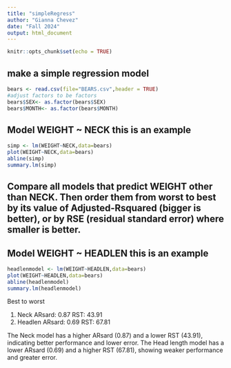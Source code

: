 ```yaml
---
title: "simpleRegress"
author: "Gianna Chevez"
date: "Fall 2024"
output: html_document
---
```


```r
knitr::opts_chunk$set(echo = TRUE)
```

## make a simple regression model

```r
bears <- read.csv(file="BEARS.csv",header = TRUE)
#adjust factors to be factors
bears$SEX<- as.factor(bears$SEX)
bears$MONTH<- as.factor(bears$MONTH)
```

## Model WEIGHT ~ NECK  this is an example  

```r
simp <- lm(WEIGHT~NECK,data=bears)
plot(WEIGHT~NECK,data=bears)
abline(simp)
summary.lm(simp)
```


## Compare all models that predict WEIGHT other than NECK. Then order them from worst to best by its value of Adjusted-Rsquared (bigger is better), or by RSE (residual standard error) where smaller is better. 



## Model WEIGHT ~ HEADLEN  this is an example  

```r
headlenmodel <- lm(WEIGHT~HEADLEN,data=bears)
plot(WEIGHT~HEADLEN,data=bears)
abline(headlenmodel)
summary.lm(headlenmodel)
```

Best to worst 

1. Neck          ARsard: 0.87        RST: 43.91
2. Headlen       ARsard: 0.69        RST: 67.81

The Neck model has a higher ARsard (0.87) and a lower RST (43.91), indicating better performance and lower error. The Head length model has a lower ARsard (0.69) and a higher RST (67.81), showing weaker performance and greater error.